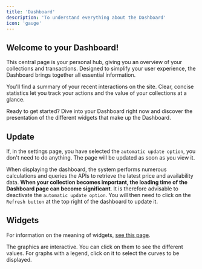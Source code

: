 ```yaml
---
title: 'Dashboard'
description: 'To understand everything about the Dashboard'
icon: 'gauge'
---
```

## Welcome to your Dashboard!

This central page is your personal hub, giving you an overview of your collections and transactions. Designed to simplify your user experience, the Dashboard brings together all essential information.

You'll find a summary of your recent interactions on the site. Clear, concise statistics let you track your actions and the value of your collections at a glance.

Ready to get started? Dive into your Dashboard right now and discover the presentation of the different widgets that make up the Dashboard.

## Update

If, in the settings page, you have selected the `automatic update option`, you don't need to do anything. The page will be updated as soon as you view it.

When displaying the dashboard, the system performs numerous calculations and queries the APIs to retrieve the latest price and availability data. **When your collection becomes important, the loading time of the Dashboard page can become significant**. It is therefore advisable to deactivate the `automatic update option`. You will then need to click on the `Refresh button` at the top right of the dashboard to update it.

## Widgets

For information on the meaning of widgets, [see this page](/lg-english/widgets).

<Tip>The graphics are interactive. You can click on them to see the different values. For graphs with a legend, click on it to select the curves to be displayed.</Tip>